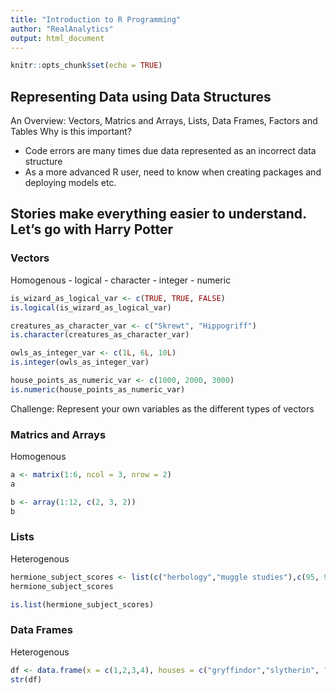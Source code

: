 ```yaml
---
title: "Introduction to R Programming"
author: "RealAnalytics"
output: html_document
---
```


```r
knitr::opts_chunk$set(echo = TRUE)
```

## Representing Data using Data Structures 

An Overview: Vectors, Matrics and Arrays, Lists, Data Frames, Factors and Tables 
Why is this important? 

- Code errors are many times due data represented as an incorrect data structure
- As a more advanced R user, need to know when creating packages and deploying models etc. 

## Stories make everything easier to understand. Let's go with Harry Potter 

### Vectors 
Homogenous
- logical
- character
- integer
- numeric

```r
is_wizard_as_logical_var <- c(TRUE, TRUE, FALSE)
is.logical(is_wizard_as_logical_var)

creatures_as_character_var <- c("Skrewt", "Hippogriff")
is.character(creatures_as_character_var)

owls_as_integer_var <- c(1L, 6L, 10L)
is.integer(owls_as_integer_var)

house_points_as_numeric_var <- c(1000, 2000, 3000)
is.numeric(house_points_as_numeric_var)
```

Challenge: Represent your own variables as the different types of vectors

### Matrics and Arrays
Homogenous
```r
a <- matrix(1:6, ncol = 3, nrow = 2)
a
```
```r
b <- array(1:12, c(2, 3, 2))
b
```


### Lists 
Heterogenous
```r
hermione_subject_scores <- list(c("herbology","muggle studies"),c(95, 99))
hermione_subject_scores
```

```r
is.list(hermione_subject_scores)
```

### Data Frames
Heterogenous
```r
df <- data.frame(x = c(1,2,3,4), houses = c("gryffindor","slytherin", "ravenclaw","hufflepuff"))
str(df)
```


